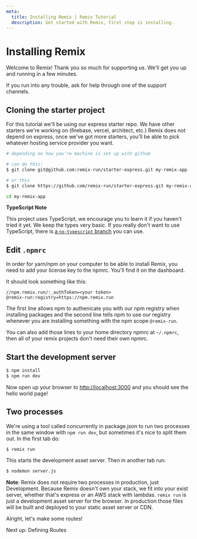 ```yaml
---
meta:
  title: Installing Remix | Remix Tutorial
  description: Get started with Remix, first step is installing.
---
```



# Installing Remix

Welcome to Remix! Thank you so much for supporting us. We'll get you up and running in a few minutes.

If you run into any trouble, ask for help through one of the support channels.

## Cloning the starter project

For this tutorial we'll be using our express starter repo. We have other starters we're working on (firebase, vercel, architect, etc.) Remix does not depend on express, once we've got more starters, you'll be able to pick whatever hosting service provider you want.

```bash
# depending on how you're machine is set up with github

# can do this:
$ git clone git@github.com:remix-run/starter-express.git my-remix-app

# or this
$ git clone https://github.com/remix-run/starter-express.git my-remix-app

cd my-remix-app
```

**TypeScript Note**

This project uses TypeScript, we encourage you to learn it if you haven't tried it yet. We keep the types very basic. If you really don't want to use TypeScript, there is [a `no-typescript` branch](https://github.com/remix-run/starter-express/tree/no-typescript) you can use.

## Edit `.npmrc`

In order for yarn/npm on your computer to be able to install Remix, you need to add your license key to the npmrc. You'll find it on <Link to="/dashboard">the dashboard</Link>.

It should look something like this:

```
//npm.remix.run/:_authToken=<your token>
@remix-run:registry=https://npm.remix.run
```

The first line allows npm to authenicate you with our npm registry when installing packages and the second line tells npm to use our registry whenever you are installing something with the npm scope `@remix-run`.

You can also add those lines to your home directory npmrc at `~/.npmrc`, then all of your remix projects don't need their own npmrc.

## Start the development server

```bash
$ npm install
$ npm run dev
```

Now open up your browser to [http://localhost:3000](http://localhost:3000) and you should see the hello world page!

## Two processes

We're using a tool called concurrently in package.json to run two processes in the same window with `npm run dev`, but sometimes it's nice to split them out. In the first tab do:

```bash
$ remix run
```

This starts the development asset server. Then in another tab run:

```bash
$ nodemon server.js
```

**Note**: Remix does not require two processes in production, just Development. Because Remix doesn't own your stack, we fit into your exist server, whether that's express or an AWS stack with lambdas. `remix run` is just a development asset server for the browser. In production those files will be built and deployed to your static asset server or CDN.

Alright, let's make some routes!

<div className="next-prev-links">
  <Link className="next" to="../defining-routes">
    Next up: Defining Routes
  </Link>
</div>
